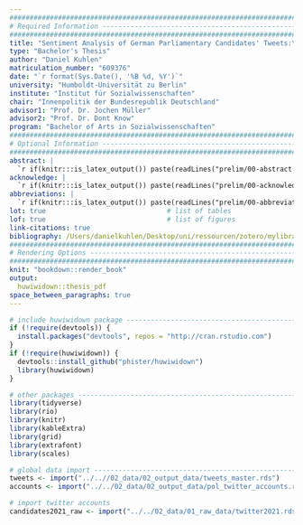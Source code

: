 ```yaml
---
################################################################################
# Required Information --------------------------------------------------------
################################################################################
title: "Sentiment Analysis of German Parliamentary Candidates' Tweets:\nA Longitudinal Study on Electioneering Tone and Post-Election Shifts"
type: "Bachelor's Thesis"
author: "Daniel Kuhlen"
matriculation_number: "609376"
date: "`r format(Sys.Date(), '%B %d, %Y')`"
university: "Humboldt-Universität zu Berlin"
institute: "Institut für Sozialwissenschaften" 
chair: "Innenpolitik der Bundesrepublik Deutschland"
advisor1: "Prof. Dr. Jochen Müller"
advisor2: "Prof. Dr. Dont Know"            
program: "Bachelor of Arts in Sozialwissenschaften"
################################################################################
# Optional Information ---------------------------------------------------------
################################################################################
abstract: |  
  `r if(knitr:::is_latex_output()) paste(readLines("prelim/00-abstract.Rmd"), collapse = '\n  ')`
acknowledge: |  
  `r if(knitr:::is_latex_output()) paste(readLines("prelim/00-acknowledge.Rmd"), collapse = '\n  ')`
abbreviations: |  
  `r if(knitr:::is_latex_output()) paste(readLines("prelim/00-abbreviations.Rmd"), collapse = '\n  ')`
lot: true                              # list of tables
lof: true                              # list of figures
link-citations: true
bibliography: /Users/danielkuhlen/Desktop/uni/ressourcen/zotero/mylibrary.bib   
################################################################################
# Rendering Options ------------------------------------------------------------
################################################################################
knit: "bookdown::render_book"
output: 
  huwiwidown::thesis_pdf  
space_between_paragraphs: true
---
```


```r
# include huwiwidown package ---------------------------------------------------
if (!require(devtools)) {
  install.packages("devtools", repos = "http://cran.rstudio.com")
}
if (!require(huwiwidown)) {
  devtools::install_github("phister/huwiwidown")
  library(huwiwidown)
}

# other packages ---------------------------------------------------------------
library(tidyverse)
library(rio)
library(knitr)
library(kableExtra)
library(grid)
library(extrafont)
library(scales)
```

```r
# global data import -----------------------------------------------------------
tweets <- import("../..//02_data/02_output_data/tweets_master.rds")
accounts <- import("../../02_data/02_output_data/pol_twitter_accounts.rds")

# import twitter accounts
candidates2021_raw <- import("../../02_data/01_raw_data/twitter2021.rds")
```
